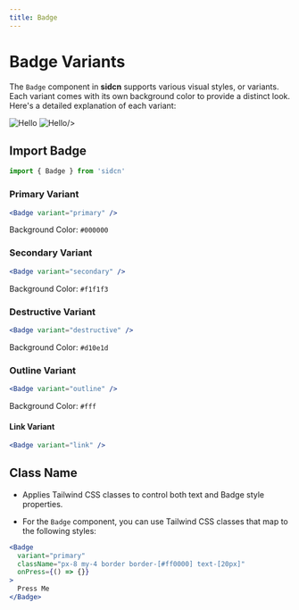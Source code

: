 ```yaml
---
title: Badge
---
```



# Badge Variants

The `Badge` component in **sidcn** supports various visual styles, or variants. Each variant comes with its own background color to provide a distinct look. Here's a detailed explanation of each variant:





<div style={{ display: "flex", flexDirection: "row",marginTop:40}}>
  <Image
    src="/assets/components/Badge/Frame.svg"
    alt="Hello"
    width={250}
    height={250}
    style={{marginLeft:'auto',marginRight:10}}
  />
  <Image
    src="/assets/components/Badge/Frame-1.svg"
    alt="Hello"
    width={250}
    height={250}
    style={{marginRight:'auto',marginLeft:10}}

/>


</div>

## Import Badge


```jsx copy
import { Badge } from 'sidcn'
```
### Primary Variant


```jsx copy
<Badge variant="primary" />
```

Background Color: `#000000`

### Secondary Variant


```jsx copy
<Badge variant="secondary" />
```

Background Color: `#f1f1f3`

### Destructive Variant


```jsx copy
<Badge variant="destructive" />
```

Background Color: `#d10e1d`

### Outline Variant


```jsx copy
<Badge variant="outline" />
```

Background Color: `#fff`

#### Link Variant


```jsx
<Badge variant="link" />
```

## Class Name

- Applies Tailwind CSS classes to control both text and Badge style properties.

- For the `Badge` component, you can use Tailwind CSS classes that map to the following styles:

```jsx
<Badge
  variant="primary"
  className="px-8 my-4 border border-[#ff0000] text-[20px]"
  onPress={() => {}}
>
  Press Me
</Badge>
```
